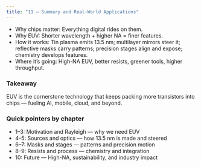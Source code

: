 ```yaml
---
title: "11 — Summary and Real-World Applications"
---
```


- Why chips matter: Everything digital rides on them.  
- Why EUV: Shorter wavelength + higher NA = finer features.  
- How it works: Tin plasma emits 13.5 nm; multilayer mirrors steer it; reflective masks carry patterns; precision stages align and expose; chemistry develops features.  
- Where it’s going: High-NA EUV, better resists, greener tools, higher throughput.

:::{.callout-tip}
### Takeaway
EUV is the cornerstone technology that keeps packing more transistors into chips — fueling AI, mobile, cloud, and beyond.
:::

### Quick pointers by chapter
- 1–3: Motivation and Rayleigh — why we need EUV
- 4–5: Sources and optics — how 13.5 nm is made and steered
- 6–7: Masks and stages — patterns and precision motion
- 8–9: Resists and process — chemistry and integration
- 10: Future — High-NA, sustainability, and industry impact
